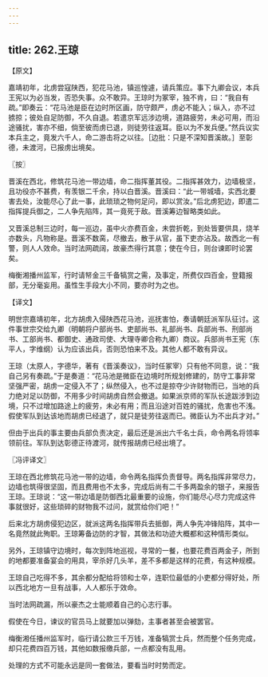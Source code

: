 ```yaml
---
---
---
```

title: 262.王琼
---



【原文】

嘉靖初年，北虏尝寇陕西，犯花马池，镇巡惶遽，请兵策应。事下九卿会议，本兵王宪以为必当发，否恐失事。众不敢异。王琼时为冢宰，独不肯，曰：“我自有疏。”即奏云：“花马池是臣在边时所区画，防守颇严，虏必不能入；纵入，亦不过掳掠；彼处自足防御，不久自退。若遣京军远涉边境，道路疲劳，未必可用，而沿途骚扰，害亦不细，倘至彼而虏已退，则徒劳往返耳。臣以为不发兵便。”然兵议实本兵主之，竟发六千人，命二游击将之以往。［边批：只是不深知晋溪故。］至彰德，未渡河，已报虏出境矣。

〖按〗

晋溪在西北，修筑花马池一带边墙，命二指挥董其役。二指挥甚效力，边墙极坚，且功役亦不甚费，有羡银二千余，持以白晋溪。晋溪曰：“此一带城墙，实西北要害去处，汝能尽心了此一事，此琐琐之物何足问，即以赏汝。”后北虏犯边，即遣二指挥提兵御之，二人争先陷阵，其一竟死于敌。晋溪筹边智略类如此。

又晋溪总制三边时，每一巡边，虽中火亦费百金，未尝折乾，到处皆要供具，烧羊亦数头，凡物称是。晋溪不数脔，尽撤去，散于从官，虽下吏亦沾及。故西北一有警，则人人效命。当时法网疏阔，故豪杰得行其意；使在今日，则台谏即时论罢矣。

梅衡湘播州监军，行时请帑金三千备犒赏之需，及事定，所费仅四百金，登籍报部，无分毫妄用。虽性生手段大小不同，要亦时为之也。

【译文】

明世宗嘉靖初年，北方胡虏入侵陕西花马池，巡抚害怕，奏请朝廷派军队征讨。这件事世宗交给九卿（明朝将户部尚书、吏部尚书、礼部尚书、兵部尚书、刑部尚书、工部尚书、都御史、通政司使、大理寺卿合称九卿）商议。兵部尚书王宪（东平人，字维纲）认为应该出兵，否则恐怕来不及。其他人都不敢有异议。

王琼（太原人，字德华，著有《晋溪奏议》，当时任冢宰）只有他不同意，说：“我自己另有奏疏。”于是奏道：“花马池是微臣在边境时所规划修建的，防守工事非常坚强严密，胡虏一定侵入不了；纵然侵入，也不过是掠夺少许财物而已，当地的兵力绝对足以防御，不用多少时间胡虏自然会撤退。如果派京师的军队长途跋涉到边境，只不过增加路途上的疲劳，未必有用；而且沿途对百姓的骚扰，危害也不浅。假使军队到达该地而胡虏已经退了，就只是徒劳往返而已。微臣认为不出兵才对。”

但由于出兵的事主要由兵部负责决定，最后还是派出六千名士兵，命令两名将领率领前往。军队到达彰德正待渡河，就传报胡虏已经出境了。

〖冯评译文〗

王琼在西北修筑花马池一带的边墙，命令两名指挥负责督导。两名指挥非常尽力，边墙也筑得很坚固，而且费用也不太多，完成后尚有二千多两盈余的银子，来报告王琼。王琼说：“这一带边墙是防御西北最重要的设施，你们能尽心尽力完成这件事就很好，这些琐碎的财物我不过问，就赏给你们吧！”

后来北方胡虏侵犯边区，就派这两名指挥带兵去抵御，两人争先冲锋陷阵，其中一名竟然就此殉职。王琼筹备边防的才智，其做法和功迹大概都和这种情形类似。

另外，王琼镇守边境时，每次到阵地巡视，寻常的一餐，也要花费百两金子，所到的地都要准备宴会的用具，宰杀好几头羊，差不多都是这样的花费，有这种规模。

王琼自己吃得不多，其余都分配给将领和士卒，连职位最低的小吏都分得好处，所以西北地方一旦有战事，人人都乐于效命。

当时法网疏漏，所以豪杰之士能顺着自己的心志行事。

假使在今日，谏议的官员马上就要加以弹劾，主事者甚至会被罢官。

梅衡湘任播州监军时，临行请公款三千万钱，准备犒赏士兵，然而整个任务完成，却只花费四百万钱，其他如数报缴兵部，一点都没有乱用。

处理的方式不可能永远是同一套做法，要看当时时势而定。